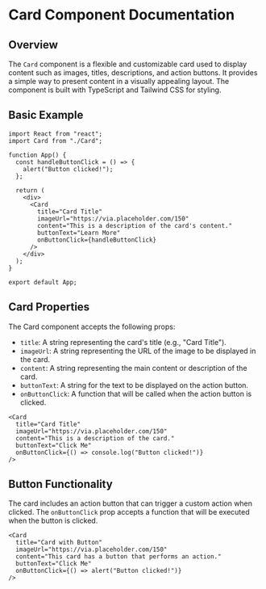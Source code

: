 
<Meta title="Components/Card" component={Card} />

# Card Component Documentation

## Overview

The `Card` component is a flexible and customizable card used to display content such as images, titles, descriptions, and action buttons. It provides a simple way to present content in a visually appealing layout. The component is built with TypeScript and Tailwind CSS for styling.

## Basic Example

```tsx
import React from "react";
import Card from "./Card";

function App() {
  const handleButtonClick = () => {
    alert("Button clicked!");
  };

  return (
    <div>
      <Card
        title="Card Title"
        imageUrl="https://via.placeholder.com/150"
        content="This is a description of the card's content."
        buttonText="Learn More"
        onButtonClick={handleButtonClick}
      />
    </div>
  );
}

export default App;
```

## Card Properties

The Card component accepts the following props:

- `title`: A string representing the card's title (e.g., "Card Title").
- `imageUrl`: A string representing the URL of the image to be displayed in the card.
- `content`: A string representing the main content or description of the card.
- `buttonText`: A string for the text to be displayed on the action button.
- `onButtonClick`: A function that will be called when the action button is clicked.

```tsx
<Card
  title="Card Title"
  imageUrl="https://via.placeholder.com/150"
  content="This is a description of the card."
  buttonText="Click Me"
  onButtonClick={() => console.log("Button clicked!")}
/>
```

## Button Functionality

The card includes an action button that can trigger a custom action when clicked. The `onButtonClick` prop accepts a function that will be executed when the button is clicked.

```tsx
<Card
  title="Card with Button"
  imageUrl="https://via.placeholder.com/150"
  content="This card has a button that performs an action."
  buttonText="Click Me"
  onButtonClick={() => alert("Button clicked!")}
/>
```
